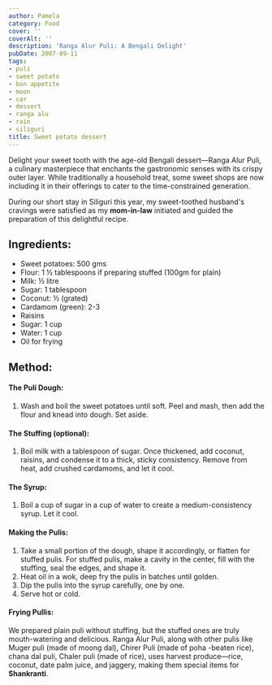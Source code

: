 ```yaml
---
author: Pamela
category: Food
cover: ''
coverAlt: ''
description: 'Ranga Alur Puli: A Bengali Delight'
pubDate: 2007-09-11
tags:
- puli
- sweet potato
- bon appetite
- moon
- car
- dessert
- ranga alu
- rain
- siliguri
title: Sweet potato dessert
---
```


Delight your sweet tooth with the age-old Bengali dessert—Ranga Alur Puli, a culinary masterpiece that enchants the gastronomic senses with its crispy outer layer. While traditionally a household treat, some sweet shops are now including it in their offerings to cater to the time-constrained generation.

During our short stay in Siliguri this year, my sweet-toothed husband's cravings were satisfied as my **mom-in-law** initiated and guided the preparation of this delightful recipe.

## Ingredients:

- Sweet potatoes: 500 gms
- Flour: 1 ½ tablespoons if preparing stuffed (100gm for plain)
- Milk: ½ litre
- Sugar: 1 tablespoon
- Coconut: ½ (grated)
- Cardamom (green): 2-3
- Raisins
- Sugar: 1 cup
- Water: 1 cup
- Oil for frying

## Method:

#### The Puli Dough:

1. Wash and boil the sweet potatoes until soft. Peel and mash, then add the flour and knead into dough. Set aside.

#### The Stuffing (optional):

1. Boil milk with a tablespoon of sugar. Once thickened, add coconut, raisins, and condense it to a thick, sticky consistency. Remove from heat, add crushed cardamoms, and let it cool.

#### The Syrup:

1. Boil a cup of sugar in a cup of water to create a medium-consistency syrup. Let it cool.

#### Making the Pulis:

1. Take a small portion of the dough, shape it accordingly, or flatten for stuffed pulis. For stuffed pulis, make a cavity in the center, fill with the stuffing, seal the edges, and shape it. 
2. Heat oil in a wok, deep fry the pulis in batches until golden. 
3. Dip the pulis into the syrup carefully, one by one.
4. Serve hot or cold.

#### Frying Pullis:

We prepared plain puli without stuffing, but the stuffed ones are truly mouth-watering and delicious. Ranga Alur Puli, along with other pulis like Muger puli (made of moong dal), Chirer Puli (made of poha -beaten rice), chana dal puli, Chaler puli (made of rice), uses harvest produce—rice, coconut, date palm juice, and jaggery, making them special items for **Shankranti**.